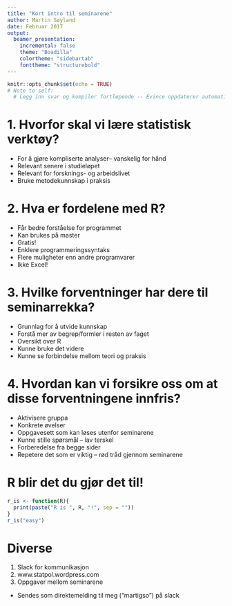 ```yaml
---
title: "Kort intro til seminarene"
author: Martin Søyland
date: Februar 2017
output:
  beamer_presentation:
    incremental: false
    theme: "Boadilla"
    colortheme: "sidebartab"
    fonttheme: "structurebold"
---
```


```r
knitr::opts_chunk$set(echo = TRUE)
# Note to self:
  # Legg inn svar og kompiler fortløpende -- Evince oppdaterer automatisk
```


# 1. Hvorfor skal vi lære statistisk verktøy?
  - For å gjøre kompliserte analyser-- vanskelig for hånd
  - Relevant senere i studieløpet
  - Relevant for forsknings- og arbeidslivet
  - Bruke metodekunnskap i praksis
  
# 2. Hva er fordelene med R?
  - Får bedre forståelse for programmet
  - Kan brukes på master
  - Gratis!
  - Enklere programmeringssyntaks
  - Flere muligheter enn andre programvarer
  - Ikke Excel!
  
# 3. Hvilke forventninger har dere til seminarrekka?
  - Grunnlag for å utvide kunnskap
  - Forstå mer av begrep/formler i resten av faget
  - Oversikt over R
  - Kunne bruke det videre
  - Kunne se forbindelse mellom teori og praksis
  
# 4. Hvordan kan vi forsikre oss om at disse forventningene innfris?
  - Aktivisere gruppa
  - Konkrete øvelser
  - Oppgavesett som kan løses utenfor seminarene
  - Kunne stille spørsmål -- lav terskel
  - Forberedelse fra begge sider
  - Repetere det som er viktig -- rød tråd gjennom seminarene

# R blir det du gjør det til!
```r
r_is <- function(R){
  print(paste("R is ", R, "!", sep = ""))
}
r_is("easy")
```

# Diverse
1. Slack for kommunikasjon
2. www.statpol.wordpress.com 
3. Oppgaver mellom seminarene
  - Sendes som direktemelding til meg ("martigso") på slack